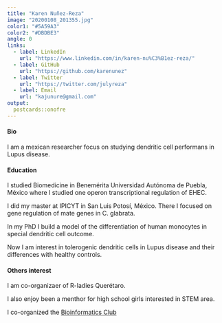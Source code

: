 ```yaml
---
title: "Karen Nuñez-Reza"
image: "20200108_201355.jpg"
color1: "#5A59A3"
color2: "#DBDBE3"
angle: 0
links:
  - label: LinkedIn
    url: "https://www.linkedin.com/in/karen-nu%C3%B1ez-reza/"
  - label: GitHub
    url: "https://github.com/karenunez"
  - label: Twitter
    url: "https://twitter.com/julyreza"
  - label: Email
    url: "kajunure@gmail.com"
output:
  postcards::onofre
---
```

#### Bio
I am a mexican researcher focus on studying dendritic cell performans in Lupus disease.

#### Education
I studied Biomedicine in Benemérita Universidad Autónoma de Puebla, México where I studied one operon transcriptional regulation of EHEC. 

I did my master at IPICYT in San Luis Potosí, México. There I focused on gene regulation of mate genes in C. glabrata.

In my PhD I build a model of the differentiation of human monocytes in special dendritic cell outcome.

Now I am interest in tolerogenic dendritic cells in Lupus disease and their differences with healthy controls.


#### Others interest

I am co-organizaer of R-ladies Querétaro.

I also enjoy been a menthor for high school girls interested in STEM area.

I co-organized the [Bioinformatics Club](https://bioinformaticsclub.github.io/) 
